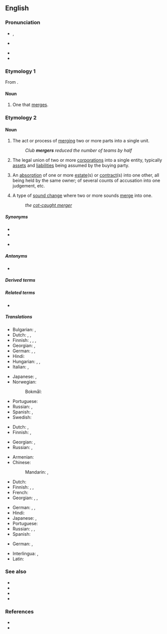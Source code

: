 ==English==
{{wikipedia}}

===Pronunciation===
* {{a|GA}} {{enPR|mûrʹjər}}, {{IPA|en|/ˈmɝdʒɚ/}}
* {{a|RP}} {{IPA|en|/ˈmɜːdʒə/}}
* {{rhymes|en|ɜː(ɹ)dʒə(ɹ)}}
* {{hyphenation|en|merg|er}}

===Etymology 1===
From {{suffix|en|merge|er|id2=agent noun}}.

====Noun====
{{en-noun}}

# One that [[merge]]s.

===Etymology 2===
{{bor|en|fro|merger|t=verb used as noun}}

====Noun====
{{en-noun}}

# The act or process of [[merge|merging]] two or more parts into a single unit.
#: ''Club '''mergers''' reduced the number of teams by half''
# {{lb|en|economics}} The legal union of two or more [[corporation]]s into a single entity, typically [[asset]]s and [[liability|liabilities]] being assumed by the buying party.
# {{lb|en|legal}} An [[absorption]] of one or more [[estate]](s) or [[contract]](s) into one other, all being held by the same owner; of several counts of accusation into one judgement, etc.
# {{lb|en|phonology}} A type of [[sound change]] where two or more sounds [[merge]] into one.
#: ''the [[cot-caught merger]]''

=====Synonyms=====
* {{l|en|combination}}
* {{l|en|fusion}}
* {{sense|linguistics}} {{l|en|phonemic merger}}

=====Antonyms=====
* {{l|en|division}}

=====Derived terms=====
{{der3|en
|cot-caught merger
|low back merger
|phonemic merger
|pin-pen merger
|wine-whine merger
|megamerger
|demerger
|premerger
|postmerger
|antimerger
|nonmerger
|father-bother merger
|multimerger
|Mary-marry-merry merger
|horse-hoarse merger
|mergerless
|line-loin merger}}

=====Related terms=====
* {{l|en|mergence}}

=====Translations=====
{{trans-top|the act or process of merging}}
* Bulgarian: {{t+|bg|сливане|n}}, {{t|bg|обединяване}}
* Dutch: {{t|nl|samensmelting|f}}, {{t+|nl|versmelting}}, {{t+|nl|fusie|f}}
* Finnish: {{t+|fi|yhdistyminen}}, {{t|fi|yhteensulautuminen}}, {{t+|fi|sulautuminen}}, {{t|fi|sulauttaminen}}
* Georgian: {{t|ka|შერწყმა}}, {{t|ka|გაერთიანება}}
* German: {{t+|de|Verschmelzung|f}}, {{t+|de|Fusion|f}}, {{t|de|Zusammenfügung|f}}
* Hindi: {{t+|hi|विलय|m}}
* Hungarian: {{t+|hu|egyesülés}}, {{t|hu|összeolvadás}}, {{t+|hu|fúzió}}
* Italian: {{t+|it|fusione|f}}, {{t+|it|unione|f}}
{{trans-mid}}
* Japanese: {{t+|ja|合併|tr=がっぺい, gappei|sc=Jpan}}, {{t+|ja|統合|tr=とうごう, tōgō|sc=Jpan}}
* Norwegian:
*: Bokmål: {{t+|nb|sammenslåing|m|f}}
* Portuguese: {{t+|pt|fusão|f}}
* Russian: {{t+|ru|слия́ние|n}}, {{t+|ru|поглоще́ние|n}} {{qualifier|takeover, absorption}}
* Spanish: {{t+|es|fusión|f}}, {{t+|es|unión|f}}
* Swedish: {{t+|sv|sammanslagning}}
{{trans-bottom}}

{{trans-top|an absorption into one estate, contract etc.}}
* Dutch: {{t|nl|opslorping}}, {{t|nl|amalgamatie|f}}
* Finnish: {{t+|fi|sulautuminen}}, {{t+|fi|sulautuma}}
{{trans-mid}}
* Georgian: {{t|ka|შთანთქმა}}, {{t|ka|შერწყმა}}
* Russian: {{t+|ru|слия́ние|n}}, {{t+|ru|поглоще́ние|n}} {{qualifier|takeover, absorption}}
{{trans-bottom}}

{{trans-see|type of sound change merging two or more sounds|phonemic merger}}

{{trans-top|the legal union of two or more corporations}}
* Armenian: {{t+|hy|միաձուլում|sc=Armn}}
* Chinese:
*: Mandarin: {{t+|cmn|合併|sc=Hani}}, {{t+|cmn|合并|tr=hébìng|sc=Hani}}
* Dutch: {{t+|nl|fusie|f}}
* Finnish: {{t+|fi|fuusio}}, {{t+|fi|yritysfuusio}}, {{t+|fi|sulautuminen}}
* French: {{t+|fr|fusion|f}}
* Georgian: {{t|ka|შერწყმა}}, {{t|ka|შეერთება}}, {{t|ka|გაერთიანება}}
{{trans-mid}}
* German: {{t+|de|Fusion|f}}, {{t|de|Firmenzusammenschluss|m}}, {{t+|de|Zusammenschluss|m}}
* Hindi: {{t+|hi|विलय|m}}
* Japanese: {{t+|ja|合併|tr=がっぺい, gappei|sc=Jpan}}, {{t+|ja|統合|tr=とうごう, tōgō|sc=Jpan}}
* Portuguese: {{t+|pt|fusão|f}}
* Russian: {{t+|ru|слия́ние|n}}, {{t+|ru|поглоще́ние|n}} {{qualifier|takeover, absorption}}, {{t+|ru|объедине́ние|n}}
* Spanish: {{t+|es|fusión|f}}
{{trans-bottom}}

{{checktrans-top}}
* German: {{t+check|de|Zusammenschluss|m}}, {{t+check|de|Fusion|f}}
{{trans-mid}}
* Interlingua: {{t-check|ia|fusion}}, {{t-check|ia|fusionamento}}
* Latin: {{t-check|la|fusio|f}}
{{trans-bottom}}

===See also===
* {{l|en|alliance}}
* {{l|en|buyout}}
* {{l|en|sellout}}
* {{l|en|takeover}}

===References===
* {{R:OneLook}}
* {{R:Century 1911}}